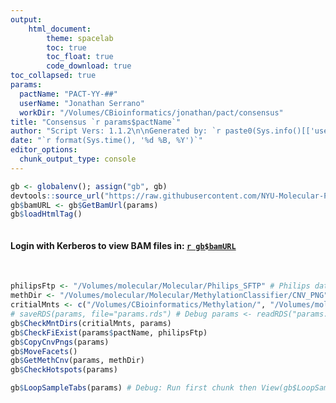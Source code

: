 ```yaml
---
output: 
    html_document:
        theme: spacelab
        toc: true
        toc_float: true
        code_download: true
toc_collapsed: true
params:
  pactName: "PACT-YY-##"
  userName: "Jonathan Serrano"
  workDir: "/Volumes/CBioinformatics/jonathan/pact/consensus"
title: "Consensus `r params$pactName`"
author: "Script Vers: 1.1.2\n\nGenerated by: `r paste0(Sys.info()[['user']])`"
date: "`r format(Sys.time(), '%d %B, %Y')`"
editor_options: 
  chunk_output_type: console
---
```


```r
gb <- globalenv(); assign("gb", gb)
devtools::source_url("https://raw.githubusercontent.com/NYU-Molecular-Pathology/Methylation/main/PACT_scripts/KnitScripts.R")
gb$bamURL <- gb$GetBamUrl(params)
gb$loadHtmlTag()
```

```css
```
<h4>**Login with Kerberos to view BAM files in**: [`r gb$bamURL`](`r gb$bamURL`)</h4><br>
```r
philipsFtp <- "/Volumes/molecular/Molecular/Philips_SFTP" # Philips datadump path
methDir <- "/Volumes/molecular/Molecular/MethylationClassifier/CNV_PNG"
critialMnts <- c("/Volumes/CBioinformatics/Methylation/", "/Volumes/molecular/")
# saveRDS(params, file="params.rds") # Debug params <- readRDS("params.rds")
gb$CheckMntDirs(critialMnts, params)
gb$CheckFiExist(params$pactName, philipsFtp)
gb$CopyCnvPngs(params)
gb$MoveFacets()
gb$GetMethCnv(params, methDir)
gb$CheckHotspots(params)
```

```r
gb$LoopSampleTabs(params) # Debug: Run first chunk then View(gb$LoopSampleTabs)
```
